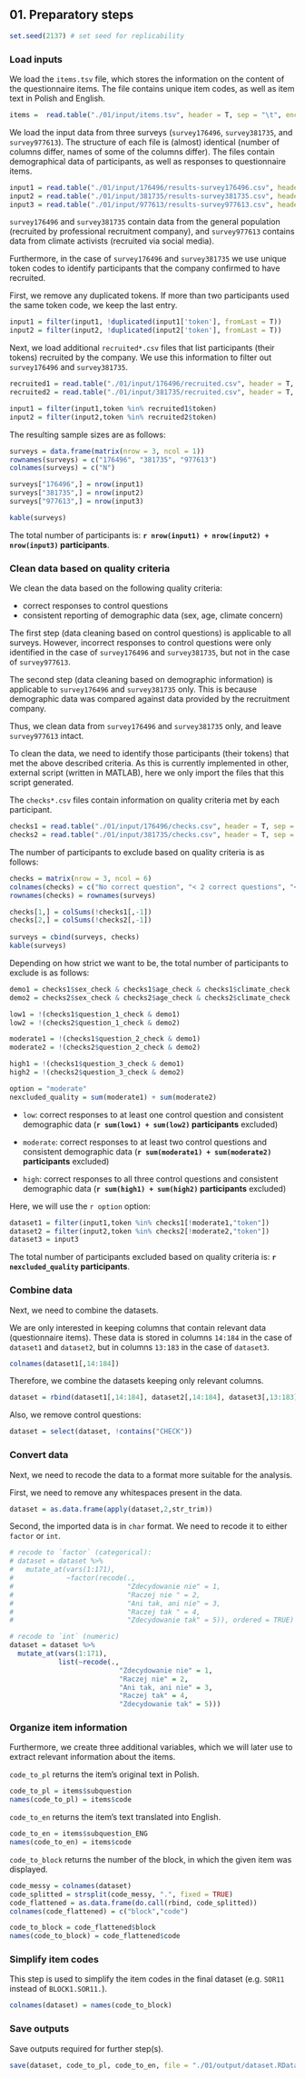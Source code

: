 ## 01. Preparatory steps

```r
set.seed(2137) # set seed for replicability
```

### Load inputs

We load the `items.tsv` file, which stores the information on the content of the questionnaire items. The file contains unique item codes, as well as item text in Polish and English.
 
```r
items =  read.table("./01/input/items.tsv", header = T, sep = "\t", encoding = "UTF-8")
```

We load the input data from three surveys (`survey176496`, `survey381735`, and `survey977613`). The structure of each file is (almost) identical (number of columns differ, names of some of the columns differ). The files contain demographical data of participants, as well as responses to questionnaire items.

```r
input1 = read.table("./01/input/176496/results-survey176496.csv", header = T, sep = ",", encoding = "UTF-8")
input2 = read.table("./01/input/381735/results-survey381735.csv", header = T, sep = ",", encoding = "UTF-8")
input3 = read.table("./01/input/977613/results-survey977613.csv", header = T, sep = ",", encoding = "UTF-8")
```

`survey176496` and `survey381735` contain data from the general population (recruited by professional recruitment company), and `survey977613` contains data from climate activists (recruited via social media).

Furthermore, in the case of `survey176496` and `survey381735` we use unique token codes to identify participants that the company confirmed to have recruited.

First, we remove any duplicated tokens. If more than two participants used the same token code, we keep the last entry.

```r
input1 = filter(input1, !duplicated(input1['token'], fromLast = T))
input2 = filter(input2, !duplicated(input2['token'], fromLast = T))
```

Next, we load additional `recruited*.csv` files that list participants (their tokens) recruited by the company. We use this information to filter out `survey176496` and `survey381735`.

```r
recruited1 = read.table("./01/input/176496/recruited.csv", header = T, sep = "\t", encoding = "UTF-8")
recruited2 = read.table("./01/input/381735/recruited.csv", header = T, sep = "\t", encoding = "UTF-8")

input1 = filter(input1,token %in% recruited1$token)
input2 = filter(input2,token %in% recruited2$token)
```

The resulting sample sizes are as follows:

```r
surveys = data.frame(matrix(nrow = 3, ncol = 1))
rownames(surveys) = c("176496", "381735", "977613")
colnames(surveys) = c("N")

surveys["176496",] = nrow(input1)
surveys["381735",] = nrow(input2)
surveys["977613",] = nrow(input3)

kable(surveys)
```

The total number of participants is:  **`r nrow(input1) + nrow(input2) + nrow(input3)` participants**.

### Clean data based on quality criteria

We clean the data based on the following quality criteria:

* correct responses to control questions
* consistent reporting of demographic data (sex, age, climate concern)

The first step (data cleaning based on control questions) is applicable to all surveys. However, incorrect responses to control questions were only identified in the case of `survey176496` and `survey381735`, but not in the case of `survey977613`.

The second step (data cleaning based on demographic information) is applicable to `survey176496` and `survey381735` only. This is because demographic data was compared against data provided by the recruitment company.

Thus, we clean data from `survey176496` and `survey381735` only, and leave `survey977613` intact.

To clean the data, we need to identify those participants (their tokens) that met the above described criteria. As this is currently implemented in other, external script (written in MATLAB), here we only import the files that this script generated. 

The `checks*.csv` files contain information on quality criteria met by each participant.

```r
checks1 = read.table("./01/input/176496/checks.csv", header = T, sep = "\t", encoding = "UTF-8")
checks2 = read.table("./01/input/381735/checks.csv", header = T, sep = "\t", encoding = "UTF-8")
```

The number of participants to exclude based on quality criteria is as follows:

``` r
checks = matrix(nrow = 3, ncol = 6)
colnames(checks) = c("No correct question", "< 2 correct questions", "< 3 correct questions", "Inconsistent sex", "Inconsistent age", "Inconsistent climate concern")
rownames(checks) = rownames(surveys)

checks[1,] = colSums(!checks1[,-1])
checks[2,] = colSums(!checks2[,-1])
  
surveys = cbind(surveys, checks)
kable(surveys)
```

Depending on how strict we want to be, the total number of participants to exclude is as follows:

```r
demo1 = checks1$sex_check & checks1$age_check & checks1$climate_check
demo2 = checks2$sex_check & checks2$age_check & checks2$climate_check

low1 = !(checks1$question_1_check & demo1)
low2 = !(checks2$question_1_check & demo2)

moderate1 = !(checks1$question_2_check & demo1)
moderate2 = !(checks2$question_2_check & demo2)

high1 = !(checks1$question_3_check & demo1)
high2 = !(checks2$question_3_check & demo2)
```

```r
option = "moderate"
nexcluded_quality = sum(moderate1) + sum(moderate2)
```

* `low`: correct responses to at least one control question and consistent demographic data (**`r sum(low1) + sum(low2)` participants** excluded)

* `moderate`: correct responses to at least two control questions and consistent demographic data (**`r sum(moderate1) + sum(moderate2)` participants** excluded)

* `high`: correct responses to all three control questions and consistent demographic data (**`r sum(high1) + sum(high2)` participants** excluded)

Here, we will use the ``r option`` option:

```r
dataset1 = filter(input1,token %in% checks1[!moderate1,"token"])
dataset2 = filter(input2,token %in% checks2[!moderate2,"token"])
dataset3 = input3
```

The total number of participants excluded based on quality criteria is:  **`r nexcluded_quality` participants**.

### Combine data

Next, we need to combine the datasets.

We are only interested in keeping columns that contain relevant data (questionnaire items). These data is stored in columns `14:184` in the case of `dataset1` and `dataset2`, but in columns `13:183` in the case of `dataset3`.

``` r
colnames(dataset1[,14:184])
```

Therefore, we combine the datasets keeping only relevant columns.

```r
dataset = rbind(dataset1[,14:184], dataset2[,14:184], dataset3[,13:183])
```

Also, we remove control questions:

```r
dataset = select(dataset, !contains("CHECK"))
```

### Convert data

Next, we need to recode the data to a format more suitable for the analysis.

First, we need to remove any whitespaces present in the data.

```r
dataset = as.data.frame(apply(dataset,2,str_trim))
```

Second, the imported data is in `char` format. We need to recode it to either `factor` or `int`.

``` r
# recode to `factor` (categorical):
# dataset = dataset %>%
#   mutate_at(vars(1:171),
#             ~factor(recode(.,
#                            "Zdecydowanie nie" = 1,
#                            "Raczej nie " = 2,
#                            "Ani tak, ani nie" = 3,
#                            "Raczej tak " = 4,
#                            "Zdecydowanie tak" = 5)), ordered = TRUE)

# recode to `int` (numeric)
dataset = dataset %>%
  mutate_at(vars(1:171),
            list(~recode(.,
                           "Zdecydowanie nie" = 1,
                           "Raczej nie" = 2,
                           "Ani tak, ani nie" = 3,
                           "Raczej tak" = 4,
                           "Zdecydowanie tak" = 5)))
```

### Organize item information

Furthermore, we create three additional variables, which we will later use to extract relevant information about the items. 

`code_to_pl` returns the item's original text in Polish.

```r
code_to_pl = items$subquestion
names(code_to_pl) = items$code
```

`code_to_en` returns the item's text translated into English.

```r
code_to_en = items$subquestion_ENG
names(code_to_en) = items$code
```

`code_to_block` returns the number of the block, in which the given item was displayed.

```r
code_messy = colnames(dataset)
code_splitted = strsplit(code_messy, ".", fixed = TRUE)
code_flattened = as.data.frame(do.call(rbind, code_splitted))
colnames(code_flattened) = c("block","code")

code_to_block = code_flattened$block
names(code_to_block) = code_flattened$code
```

### Simplify item codes

This step is used to simplify the item codes in the final dataset (e.g. `SOR11` instead of `BLOCK1.SOR11.`).

```r
colnames(dataset) = names(code_to_block)
```

### Save outputs

Save outputs required for further step(s).

``` r
save(dataset, code_to_pl, code_to_en, file = "./01/output/dataset.RData")
```
